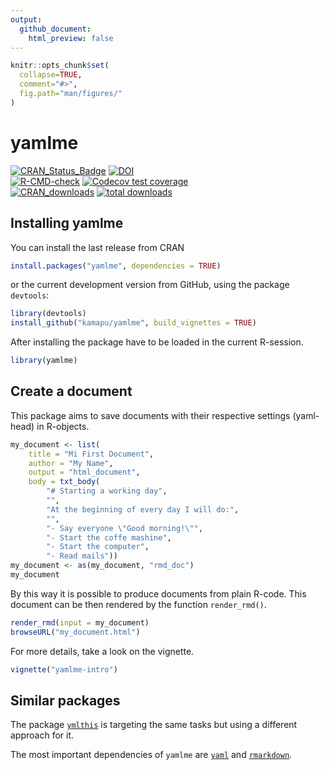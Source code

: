 ```yaml
---
output:
  github_document:
    html_preview: false
---
```


<!-- README.md is generated from README.Rmd. Please edit that file -->
<!-- Use snippet 'render_markdown' for it -->

```r
knitr::opts_chunk$set(
  collapse=TRUE,
  comment="#>",
  fig.path="man/figures/"
)
```

# yamlme

<!-- badges: start -->
[![CRAN_Status_Badge](http://www.r-pkg.org/badges/version/yamlme)](https://cran.r-project.org/package=yamlme)
[![DOI](https://zenodo.org/badge/297735831.svg)](https://zenodo.org/badge/latestdoi/297735831)
<br>
[![R-CMD-check](https://github.com/kamapu/yamlme/workflows/R-CMD-check/badge.svg)](https://github.com/kamapu/yamlme/actions)
[![Codecov test coverage](https://codecov.io/gh/kamapu/yamlme/branch/master/graph/badge.svg)](https://codecov.io/gh/kamapu/yamlme?branch=master)
<br>
[![CRAN_downloads](http://cranlogs.r-pkg.org/badges/yamlme)](https://cran.r-project.org/package=yamlme)
[![total downloads](http://cranlogs.r-pkg.org/badges/grand-total/yamlme)](https://cran.r-project.org/package=yamlme)
<!-- badges: end -->

## Installing yamlme

You can install the last release from CRAN


```r
install.packages("yamlme", dependencies = TRUE)
```

or the current development version from GitHub, using the package `devtools`:

```r
library(devtools)
install_github("kamapu/yamlme", build_vignettes = TRUE)
```

After installing the package have to be loaded in the current R-session.

```r
library(yamlme)
```

## Create a document

This package aims to save documents with their respective settings (yaml-head)
in R-objects.

```r
my_document <- list(
    title = "Mi First Document",
    author = "My Name",
    output = "html_document",
    body = txt_body(
        "# Starting a working day",
		"",
		"At the beginning of every day I will do:",
		"",
		"- Say everyone \"Good morning!\"",
		"- Start the coffe mashine",
		"- Start the computer",
		"- Read mails"))
my_document <- as(my_document, "rmd_doc")
my_document
```

By this way it is possible to produce documents from plain R-code. This
document can be then rendered by the function `render_rmd()`.

```r
render_rmd(input = my_document)
browseURL("my_document.html")
```

For more details, take a look on the vignette.

```r
vignette("yamlme-intro")
```

## Similar packages

The package [`ymlthis`](https://github.com/r-lib/ymlthis) is targeting the
same tasks but using a different approach for it.

The most important dependencies of `yamlme` are
[`yaml`](http://biostat.app.vumc.org/wiki/Main/YamlR) and
[`rmarkdown`](https://rmarkdown.rstudio.com/).
